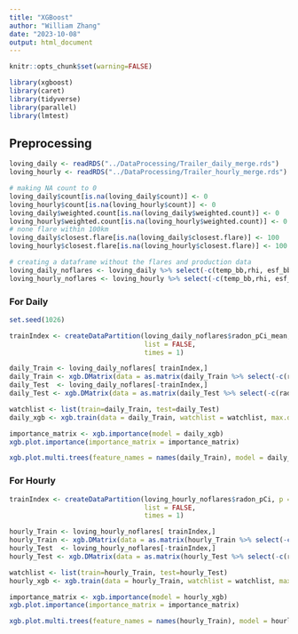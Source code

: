 ```yaml
---
title: "XGBoost"
author: "William Zhang"
date: "2023-10-08"
output: html_document
---
```


```r
knitr::opts_chunk$set(warning=FALSE)
```
```r
library(xgboost)
library(caret)
library(tidyverse)
library(parallel)
library(lmtest)
```
## Preprocessing
```r
loving_daily <- readRDS("../DataProcessing/Trailer_daily_merge.rds")
loving_hourly <- readRDS("../DataProcessing/Trailer_hourly_merge.rds")

# making NA count to 0
loving_daily$count[is.na(loving_daily$count)] <- 0
loving_hourly$count[is.na(loving_hourly$count)] <- 0
loving_daily$weighted.count[is.na(loving_daily$weighted.count)] <- 0
loving_hourly$weighted.count[is.na(loving_hourly$weighted.count)] <- 0
# none flare within 100km
loving_daily$closest.flare[is.na(loving_daily$closest.flare)] <- 100
loving_hourly$closest.flare[is.na(loving_hourly$closest.flare)] <- 100

# creating a dataframe without the flares and production data
loving_daily_noflares <- loving_daily %>% select(-c(temp_bb,rhi, esf_bb, distToLovi,inv_dist, distToLovi_wells, monthly_oil, monthly_gas)) %>% na.omit() %>% mutate(datetime = as.numeric(datetime))
loving_hourly_noflares <- loving_hourly %>% select(-c(temp_bb,rhi, esf_bb, distToLovi,inv_dist, distToLovi_wells, monthly_oil, monthly_gas, time_hourly)) %>% na.omit() %>% mutate(datetime = as.numeric(datetime))
```

### For Daily
```r
set.seed(1026)
```
```r

trainIndex <- createDataPartition(loving_daily_noflares$radon_pCi_mean, p = .8, 
                                  list = FALSE, 
                                  times = 1)

daily_Train <- loving_daily_noflares[ trainIndex,]
daily_Train <- xgb.DMatrix(data = as.matrix(daily_Train %>% select(-c(radon_B_mean, rd_particle_B_mean, rd_particle_pCi_mean, radon_pCi_mean))), label = daily_Train$radon_pCi_mean)
daily_Test  <- loving_daily_noflares[-trainIndex,]
daily_Test <- xgb.DMatrix(data = as.matrix(daily_Test %>% select(-c(radon_B_mean, rd_particle_B_mean, rd_particle_pCi_mean, radon_pCi_mean))), label = daily_Test$radon_pCi_mean)
```
```r
watchlist <- list(train=daily_Train, test=daily_Test)
daily_xgb <- xgb.train(data = daily_Train, watchlist = watchlist, max.depth = 2, eta = 0.3, nthread = 4, nrounds = 100, early_stopping_rounds = 5,objective = "reg:squarederror", verbose = TRUE)

```
```r
importance_matrix <- xgb.importance(model = daily_xgb)
xgb.plot.importance(importance_matrix = importance_matrix)
```
```r
xgb.plot.multi.trees(feature_names = names(daily_Train), model = daily_xgb)
```


### For Hourly
```r
trainIndex <- createDataPartition(loving_hourly_noflares$radon_pCi, p = .8, 
                                  list = FALSE, 
                                  times = 1)

hourly_Train <- loving_hourly_noflares[ trainIndex,]
hourly_Train <- xgb.DMatrix(data = as.matrix(hourly_Train %>% select(-c(radon_B, rd_particle_B, rd_particle_pCi, radon_pCi))), label = hourly_Train$radon_pCi)
hourly_Test  <- loving_hourly_noflares[-trainIndex,]
hourly_Test <- xgb.DMatrix(data = as.matrix(hourly_Test %>% select(-c(radon_B, rd_particle_B, rd_particle_pCi, radon_pCi))), label = hourly_Test$radon_pCi)
```
```r
watchlist <- list(train=hourly_Train, test=hourly_Test)
hourly_xgb <- xgb.train(data = hourly_Train, watchlist = watchlist, max.depth = 2, eta = 1, nthread = 4, nrounds = 100, early_stopping_rounds = 5,objective = "reg:squarederror", verbose = TRUE)
```
```r
importance_matrix <- xgb.importance(model = hourly_xgb)
xgb.plot.importance(importance_matrix = importance_matrix)
```

```r
xgb.plot.multi.trees(feature_names = names(hourly_Train), model = hourly_xgb)
```

